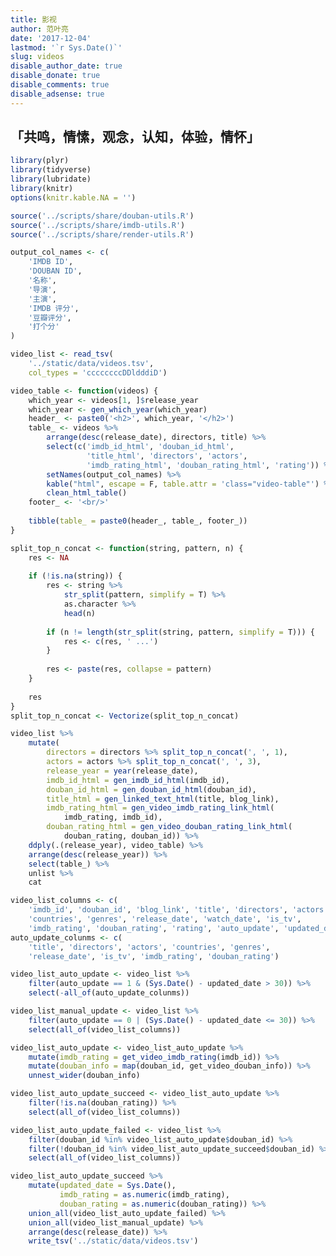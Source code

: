 ```yaml
---
title: 影视
author: 范叶亮
date: '2017-12-04'
lastmod: '`r Sys.Date()`'
slug: videos
disable_author_date: true
disable_donate: true
disable_comments: true
disable_adsense: true
---
```


## 「共鸣，情愫，观念，认知，体验，情怀」

```r
library(plyr)
library(tidyverse)
library(lubridate)
library(knitr)
options(knitr.kable.NA = '')

source('../scripts/share/douban-utils.R')
source('../scripts/share/imdb-utils.R')
source('../scripts/share/render-utils.R')
```

```r
output_col_names <- c(
    'IMDB ID',
    'DOUBAN ID',
    '名称',
    '导演',
    '主演',
    'IMDB 评分',
    '豆瓣评分',
    '打个分'
)

video_list <- read_tsv(
    '../static/data/videos.tsv',
    col_types = 'ccccccccDDldddiD')

video_table <- function(videos) {
    which_year <- videos[1, ]$release_year
    which_year <- gen_which_year(which_year)
    header_ <- paste0('<h2>', which_year, '</h2>')
    table_ <- videos %>%
        arrange(desc(release_date), directors, title) %>%
        select(c('imdb_id_html', 'douban_id_html',
                 'title_html', 'directors', 'actors',
                 'imdb_rating_html', 'douban_rating_html', 'rating')) %>%
        setNames(output_col_names) %>%
        kable("html", escape = F, table.attr = 'class="video-table"') %>%
        clean_html_table()
    footer_ <- '<br/>'
    
    tibble(table_ = paste0(header_, table_, footer_))
}

split_top_n_concat <- function(string, pattern, n) {
    res <- NA
    
    if (!is.na(string)) {
        res <- string %>%
            str_split(pattern, simplify = T) %>%
            as.character %>%
            head(n)
        
        if (n != length(str_split(string, pattern, simplify = T))) {
            res <- c(res, ' ...')
        }
        
        res <- paste(res, collapse = pattern)
    }
    
    res
}
split_top_n_concat <- Vectorize(split_top_n_concat)

video_list %>%
    mutate(
        directors = directors %>% split_top_n_concat(', ', 1),
        actors = actors %>% split_top_n_concat(', ', 3),
        release_year = year(release_date),
        imdb_id_html = gen_imdb_id_html(imdb_id),
        douban_id_html = gen_douban_id_html(douban_id),
        title_html = gen_linked_text_html(title, blog_link),
        imdb_rating_html = gen_video_imdb_rating_link_html(
            imdb_rating, imdb_id),
        douban_rating_html = gen_video_douban_rating_link_html(
            douban_rating, douban_id)) %>%
    ddply(.(release_year), video_table) %>%
    arrange(desc(release_year)) %>%
    select(table_) %>%
    unlist %>%
    cat
```

```r
video_list_columns <- c(
    'imdb_id', 'douban_id', 'blog_link', 'title', 'directors', 'actors',
    'countries', 'genres', 'release_date', 'watch_date', 'is_tv',
    'imdb_rating', 'douban_rating', 'rating', 'auto_update', 'updated_date')
auto_update_colunms <- c(
    'title', 'directors', 'actors', 'countries', 'genres',
    'release_date', 'is_tv', 'imdb_rating', 'douban_rating')

video_list_auto_update <- video_list %>%
    filter(auto_update == 1 & (Sys.Date() - updated_date > 30)) %>%
    select(-all_of(auto_update_colunms))

video_list_manual_update <- video_list %>%
    filter(auto_update == 0 | (Sys.Date() - updated_date <= 30)) %>%
    select(all_of(video_list_columns))

video_list_auto_update <- video_list_auto_update %>%
    mutate(imdb_rating = get_video_imdb_rating(imdb_id)) %>%
    mutate(douban_info = map(douban_id, get_video_douban_info)) %>%
    unnest_wider(douban_info)

video_list_auto_update_succeed <- video_list_auto_update %>%
    filter(!is.na(douban_rating)) %>%
    select(all_of(video_list_columns))

video_list_auto_update_failed <- video_list %>%
    filter(douban_id %in% video_list_auto_update$douban_id) %>%
    filter(!douban_id %in% video_list_auto_update_succeed$douban_id) %>%
    select(all_of(video_list_columns))

video_list_auto_update_succeed %>%
    mutate(updated_date = Sys.Date(),
           imdb_rating = as.numeric(imdb_rating),
           douban_rating = as.numeric(douban_rating)) %>%
    union_all(video_list_auto_update_failed) %>%
    union_all(video_list_manual_update) %>%
    arrange(desc(release_date)) %>%
    write_tsv('../static/data/videos.tsv')
```
